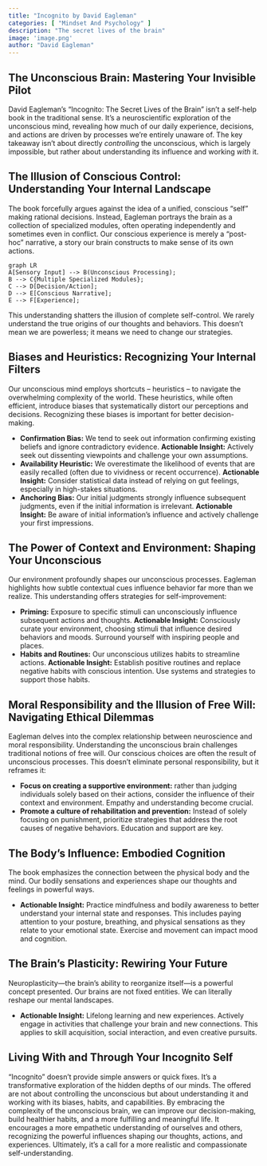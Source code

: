 ```yaml
---
title: "Incognito by David Eagleman"
categories: [ "Mindset And Psychology" ]
description: "The secret lives of the brain"
image: 'image.png'
author: "David Eagleman"
---
```

## The Unconscious Brain:  Mastering Your Invisible Pilot

David Eagleman's "Incognito: The Secret Lives of the Brain" isn't a self-help book in the traditional sense. It's a neuroscientific exploration of the unconscious mind, revealing how much of our daily experience, decisions, and actions are driven by processes we're entirely unaware of.  The key takeaway isn't about directly *controlling* the unconscious, which is largely impossible, but rather about understanding its influence and working *with* it.

## The Illusion of Conscious Control: Understanding Your Internal Landscape

The book forcefully argues against the idea of a unified, conscious "self" making rational decisions.  Instead, Eagleman portrays the brain as a collection of specialized modules, often operating independently and sometimes even in conflict. Our conscious experience is merely a "post-hoc" narrative, a story our brain constructs to make sense of its own actions.

```mermaid
graph LR
A[Sensory Input] --> B(Unconscious Processing);
B --> C{Multiple Specialized Modules};
C --> D[Decision/Action];
D --> E[Conscious Narrative];
E --> F[Experience];
```

This understanding shatters the illusion of complete self-control. We rarely understand the true origins of our thoughts and behaviors. This doesn't mean we are powerless; it means we need to change our strategies.

## Biases and Heuristics: Recognizing Your Internal Filters

Our unconscious mind employs shortcuts – heuristics – to navigate the overwhelming complexity of the world.  These heuristics, while often efficient, introduce biases that systematically distort our perceptions and decisions.  Recognizing these biases is important for better decision-making.

* **Confirmation Bias:**  We tend to seek out information confirming existing beliefs and ignore contradictory evidence.  **Actionable Insight:** Actively seek out dissenting viewpoints and challenge your own assumptions.
* **Availability Heuristic:** We overestimate the likelihood of events that are easily recalled (often due to vividness or recent occurrence).  **Actionable Insight:**  Consider statistical data instead of relying on gut feelings, especially in high-stakes situations.
* **Anchoring Bias:** Our initial judgments strongly influence subsequent judgments, even if the initial information is irrelevant.  **Actionable Insight:**  Be aware of initial information’s influence and actively challenge your first impressions.

## The Power of Context and Environment: Shaping Your Unconscious

Our environment profoundly shapes our unconscious processes. Eagleman highlights how subtle contextual cues influence behavior far more than we realize. This understanding offers strategies for self-improvement:

* **Priming:** Exposure to specific stimuli can unconsciously influence subsequent actions and thoughts.  **Actionable Insight:** Consciously curate your environment, choosing stimuli that influence desired behaviors and moods. Surround yourself with inspiring people and places.
* **Habits and Routines:**  Our unconscious utilizes habits to streamline actions.  **Actionable Insight:**  Establish positive routines and replace negative habits with conscious intention.  Use systems and strategies to support those habits.

## Moral Responsibility and the Illusion of Free Will: Navigating Ethical Dilemmas

Eagleman delves into the complex relationship between neuroscience and moral responsibility.  Understanding the unconscious brain challenges traditional notions of free will.  Our conscious choices are often the result of unconscious processes.  This doesn't eliminate personal responsibility, but it reframes it:

* **Focus on creating a supportive environment:** rather than judging individuals solely based on their actions, consider the influence of their context and environment.  Empathy and understanding become crucial.
* **Promote a culture of rehabilitation and prevention:** Instead of solely focusing on punishment, prioritize strategies that address the root causes of negative behaviors.  Education and support are key.

## The Body's Influence: Embodied Cognition

The book emphasizes the connection between the physical body and the mind. Our bodily sensations and experiences shape our thoughts and feelings in powerful ways.

* **Actionable Insight:** Practice mindfulness and bodily awareness to better understand your internal state and responses. This includes paying attention to your posture, breathing, and physical sensations as they relate to your emotional state. Exercise and movement can impact mood and cognition.

## The Brain's Plasticity: Rewiring Your Future

Neuroplasticity—the brain's ability to reorganize itself—is a powerful concept presented. Our brains are not fixed entities.  We can literally reshape our mental landscapes.

* **Actionable Insight:** Lifelong learning and new experiences. Actively engage in activities that challenge your brain and new connections. This applies to skill acquisition, social interaction, and even creative pursuits.


## Living With and Through Your Incognito Self

"Incognito" doesn't provide simple answers or quick fixes. It's a transformative exploration of the hidden depths of our minds. The offered are not about controlling the unconscious but about understanding it and working with its biases, habits, and capabilities. By embracing the complexity of the unconscious brain, we can improve our decision-making, build healthier habits, and a more fulfilling and meaningful life. It encourages a more empathetic understanding of ourselves and others, recognizing the powerful influences shaping our thoughts, actions, and experiences. Ultimately, it's a call for a more realistic and compassionate self-understanding.

